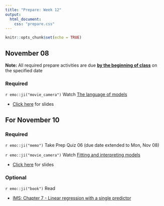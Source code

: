 ```yaml
---
title: "Prepare: Week 12"
output: 
  html_document:
    css: "prepare.css"
---
```


```r
knitr::opts_chunk$set(echo = TRUE)
```

## November 08

**Note:** All required prepare activities are due **<u>by the beginning of class</u>** on the specified date

### Required

`r emo::ji("movie_camera")` Watch [The language of models](https://youtu.be/MWkkvDopBKc)

- [Click here](https://rstudio-education.github.io/datascience-box/course-materials/slides/u4-d01-language-of-models/u4-d01-language-of-models.html#1) for slides


## For November 10

### Required

`r emo::ji("memo")` Take Prep Quiz 06 (due date extended to Mon, Nov 08)

`r emo::ji("movie_camera")` Watch [Fitting and interpreting models](https://youtu.be/69U92Q3pwnA)

- [Click here](https://rstudio-education.github.io/datascience-box/course-materials/slides/u4-d02-fitting-interpreting-models/u4-d02-fitting-interpreting-models.html#1) for slides

### Optional 

`r emo::ji("book")` Read 

- [IMS: Chapter 7 - Linear regression with a single predictor](https://openintro-ims.netlify.app/model-slr.html) 



